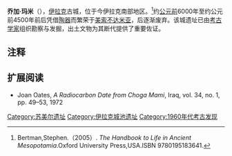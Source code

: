 {{Coord|33.883330|N|45.449990|E|display=title}}
{{Infobox settlement
|name          =乔加·玛米
|other_name             =
|pushpin_map            = Iraq<!-- the name of a location map as per http://en.wikipedia.org/wiki/Template:Location_map -->
|pushpin_label_position =bottom
|pushpin_mapsize        =300
|pushpin_map_caption    =地理地图
|coordinates_region     = EG
|subdivision_type       = 国家
|subdivision_name       = {{flag|Iraq}}
|subdivision_type1      = 区域 
|subdivision_name1      = 
|unit_pref                =Imperial <!--Enter: Imperial, if Imperial (metric) is desired-->
|population_blank1_title        =Ethnicities
|timezone               =
|utc_offset             =
|timezone_DST           = 
|latd=33|latm=53|lats=0|latNS=N
|longd=45|longm=27|longs=0|longEW=E
}}
'''乔加·玛米'''（{{lang-en|Choga Mami}}），[[伊拉克|伊拉克]]古城，位于今伊拉克南部地区。<ref>Bertman,Stephen.（2005）. ''The Handbook to Life in Ancient Mesopotamia''.Oxford University Press,USA.ISBN 9780195183641.</ref>约[[公元前|公元前]]6000年至约公元前4500年前后凭借[[陶器|陶器]]而繁荣于[[美索不达米亚|美索不达米亚]]，后逐渐废弃。该城遗址已由[[考古学家|考古学家]]组织勘察与发掘，出土文物为其断代提供了重要佐证。

== 注释 ==
{{Reflist}}

==扩展阅读==
*Joan Oates,  ''A Radiocarbon Date from Choga Mami'', Iraq, vol. 34, no. 1, pp. 49–53, 1972

[[Category:苏美尔遗址|Category:苏美尔遗址]]
[[Category:伊拉克城池遗址|Category:伊拉克城池遗址]]
[[Category:1960年代考古发现|Category:1960年代考古发现]]